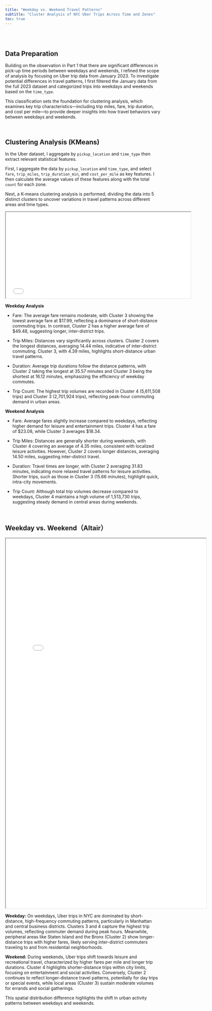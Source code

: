 ```yaml
---
title: "Weekday vs. Weekend Travel Patterns"
subtitle: "Cluster Analysis of NYC Uber Trips Across Time and Zones"
toc: true
---
```



<br><br>

## Data Preparation

Building on the observation in Part 1 that there are significant differences in pick-up time periods between weekdays and weekends, I refined the scope of analysis by focusing on Uber trip data from January 2023. To investigate potential differences in travel patterns, I first filtered the January data from the full 2023 dataset and categorized trips into weekdays and weekends based on the `time_type`.

This classification sets the foundation for clustering analysis, which examines key trip characteristics—including trip miles, fare, trip duration, and cost per mile—to provide deeper insights into how travel behaviors vary between weekdays and weekends.

<br>

## Clustering Analysis (KMeans)
In the Uber dataset, I aggregate by `pickup_location` and `time_type` then extract relevant statistical features.

First, I aggregate the data by `pickup_location` and `time_type`, and select `fare`, `trip_miles`, `trip_duration_min`, and `cost_per_mile` as key features. I then calculate the average values of these features along with the total `count` for each zone. 

Next, a K-means clustering analysis is performed, dividing the data into 5 distinct clusters to uncover variations in travel patterns across different areas and time types.

<iframe src="images/cluster_analysis_summary.html" width="600" height="280"></iframe>

**Weekday Analysis**

- Fare: The average fare remains moderate, with Cluster 3 showing the lowest average fare at $17.99, reflecting a dominance of short-distance commuting trips. In contrast, Cluster 2 has a higher average fare of $49.48, suggesting longer, inter-district trips.

- Trip Miles: Distances vary significantly across clusters. Cluster 2 covers the longest distances, averaging 14.44 miles, indicative of inter-district commuting. Cluster 3, with 4.39 miles, highlights short-distance urban travel patterns.

- Duration: Average trip durations follow the distance patterns, with Cluster 2 taking the longest at 35.57 minutes and Cluster 3 being the shortest at 16.12 minutes, emphasizing the efficiency of weekday commutes.

- Trip Count: The highest trip volumes are recorded in Cluster 4 (5,611,508 trips) and Cluster 3 (2,701,924 trips), reflecting peak-hour commuting demand in urban areas.

**Weekend Analysis**

- Fare: Average fares slightly increase compared to weekdays, reflecting higher demand for leisure and entertainment trips. Cluster 4 has a fare of $23.08, while Cluster 3 averages $18.34.

- Trip Miles: Distances are generally shorter during weekends, with Cluster 4 covering an average of 4.35 miles, consistent with localized leisure activities. However, Cluster 2 covers longer distances, averaging 14.50 miles, suggesting inter-district travel.

- Duration: Travel times are longer, with Cluster 2 averaging 31.83 minutes, indicating more relaxed travel patterns for leisure activities. Shorter trips, such as those in Cluster 3 (15.66 minutes), highlight quick, intra-city movements.

- Trip Count: Although total trip volumes decrease compared to weekdays, Cluster 4 maintains a high volume of 1,513,730 trips, suggesting steady demand in central areas during weekends.

<br>

## Weekday vs. Weekend（Altair）

<iframe src="images/combined_chart_vertical.html" width="650" height="1200"></iframe>

**Weekday:**
On weekdays, Uber trips in NYC are dominated by short-distance, high-frequency commuting patterns, particularly in Manhattan and central business districts. Clusters 3 and 4 capture the highest trip volumes, reflecting commuter demand during peak hours. Meanwhile, peripheral areas like Staten Island and the Bronx (Cluster 2) show longer-distance trips with higher fares, likely serving inter-district commuters traveling to and from residential neighborhoods.

**Weekend:**
During weekends, Uber trips shift towards leisure and recreational travel, characterized by higher fares per mile and longer trip durations. Cluster 4 highlights shorter-distance trips within city limits, focusing on entertainment and social activities. Conversely, Cluster 2 continues to reflect longer-distance travel patterns, potentially for day trips or special events, while local areas (Cluster 3) sustain moderate volumes for errands and social gatherings.

This spatial distribution difference highlights the shift in urban activity patterns between weekdays and weekends.
